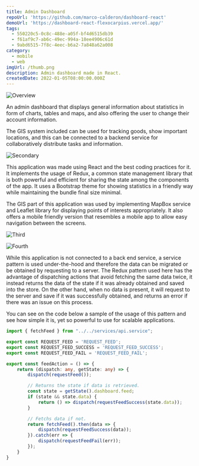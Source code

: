 ```yaml
---
title: Admin Dashboard
repoUrl: 'https://github.com/marco-calderon/dashboard-react'
demoUrl: 'https://dashboard-react-flexocarpius.vercel.app/'
tags:
  - 550220c5-0c8c-488e-a05f-bf4d6515db39
  - f61af9c7-ab6c-49ec-994a-18ee4906c61d
  - 9abd6515-7f8c-4eec-b6a2-7a848a62a008
category:
  - mobile
  - web
imgUrl: /thumb.png
description: Admin dashboard made in React.
createdDate: 2022-01-05T08:00:00.000Z
---
```


![Overview](/admin-dashboard-react/1.jpg)

An admin dashboard that displays general information about statistics in form of charts, tables and maps, and also offering the user to change their account information.

The GIS system included can be used for tracking goods, show important locations, and this can be connected to a backend service for collaboratively distribute tasks and information.

![Secondary](/admin-dashboard-react/2.jpg)

This application was made using React and the best coding practices for it. It implements the usage of Redux, a common state management library that is both powerful and efficient for sharing the state among the components of the app. It uses a Bootstrap theme for showing statistics in a friendly way while maintaining the bundle final size minimal.

The GIS part of this application was used by implementing MapBox service and Leaflet library for displaying points of interests appropriately. It also offers a mobile friendly version that resembles a mobile app to allow easy navigation between the screens.

![Third](/admin-dashboard-react/3.jpg)

![Fourth](/admin-dashboard-react/4.jpg)

While this application is not connected to a back end service, a service pattern is used under-the-hood and therefore the data can be migrated or be obtained by requesting to a server. The Redux pattern used here has the advantage of dispatching actions that avoid fetching the same data twice, it instead returns the data of the state if it was already obtained and saved into the store. On the other hand, when no data is present, it will request to the server and save if it was successfully obtained, and returns an error if there was an issue on this process.

You can see on the code below a sample of the usage of this pattern and see how simple it is, yet so powerful to use for scalable applications.

```typescript
import { fetchFeed } from "../../services/api.service";

export const REQUEST_FEED = 'REQUEST_FEED';
export const REQUEST_FEED_SUCCESS = 'REQUEST_FEED_SUCCESS';
export const REQUEST_FEED_FAIL = 'REQUEST_FEED_FAIL';

export const feedAction = () => {
    return (dispatch: any, getState: any) => {
        dispatch(requestFeed());

        // Returns the state if data is retrieved.
        const state = getState().dashboard.feed;
        if (state && state.data) {
            return () => dispatch(requestFeedSuccess(state.data));
        }

        // Fetchs data if not.
        return fetchFeed().then(data => {
            dispatch(requestFeedSuccess(data));
        }).catch(err => {
            dispatch(requestFeedFail(err));
        });
    }
}
```
